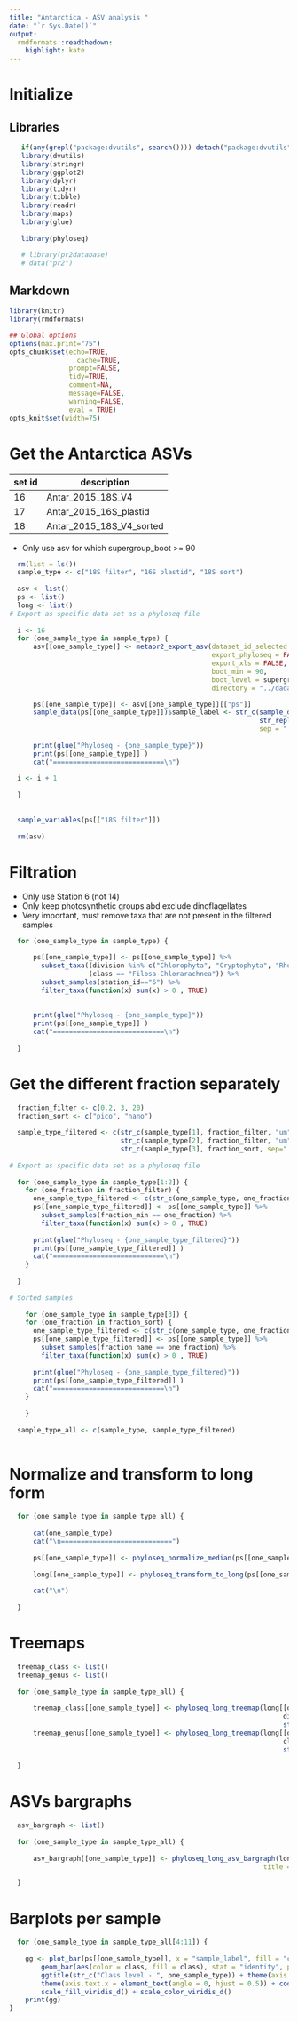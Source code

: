 ```yaml
---
title: "Antarctica - ASV analysis "
date: "`r Sys.Date()`"
output:
  rmdformats::readthedown:
    highlight: kate
---
```


# Initialize

## Libraries

```r
   if(any(grepl("package:dvutils", search()))) detach("package:dvutils", unload=TRUE)
   library(dvutils)
   library(stringr)
   library(ggplot2)
   library(dplyr)
   library(tidyr)
   library(tibble)
   library(readr)
   library(maps)
   library(glue)
   
   library(phyloseq)

   # library(pr2database)
   # data("pr2")
```

## Markdown
```r
library(knitr)
library(rmdformats)

## Global options
options(max.print="75")
opts_chunk$set(echo=TRUE,
	             cache=TRUE,
               prompt=FALSE,
               tidy=TRUE,
               comment=NA,
               message=FALSE,
               warning=FALSE,
               eval = TRUE)
opts_knit$set(width=75)
```

# Get the Antarctica ASVs


|set id |  description |
|---|---|
| 16 | Antar_2015_18S_V4 |
| 17 | Antar_2015_16S_plastid |
| 18 | Antar_2015_18S_V4_sorted |
	
* Only use asv for which supergroup_boot >= 90

```r
  rm(list = ls())
  sample_type <- c("18S filter", "16S plastid", "18S sort")
  
  asv <- list()
  ps <- list()
  long <- list()
# Export as specific data set as a phyloseq file
  
  i <- 16
  for (one_sample_type in sample_type) {
      asv[[one_sample_type]] <- metapr2_export_asv(dataset_id_selected = i, 
                                                   export_phyloseq = FALSE, 
                                                   export_xls = FALSE,
                                                   boot_min = 90, 
                                                   boot_level = supergroup_boot,
                                                   directory = "../dada2/") 

      ps[[one_sample_type]] <- asv[[one_sample_type]][["ps"]]
      sample_data(ps[[one_sample_type]])$sample_label <- str_c(sample_data(ps[[one_sample_type]])$metadata_code, 
                                                               str_replace_na(sample_data(ps[[one_sample_type]])$sample_concentration, ""), 
                                                               sep = "." )
      
      print(glue("Phyloseq - {one_sample_type}"))
      print(ps[[one_sample_type]] )
      cat("============================\n")
      
  i <- i + 1
  
  }
  
  
  sample_variables(ps[["18S filter"]])
  
  rm(asv)

```


# Filtration

* Only use Station 6 (not 14)
* Only keep photosynthetic groups abd exclude dinoflagellates
* Very important, must remove taxa that are not present in the filtered samples

```r
  for (one_sample_type in sample_type) {

      ps[[one_sample_type]] <- ps[[one_sample_type]] %>% 
        subset_taxa((division %in% c("Chlorophyta", "Cryptophyta", "Rhodophyta","Haptophyta", "Ochrophyta")) |
                    (class == "Filosa-Chlorarachnea")) %>% 
        subset_samples(station_id=="6") %>% 
        filter_taxa(function(x) sum(x) > 0 , TRUE)
      
      
      print(glue("Phyloseq - {one_sample_type}"))
      print(ps[[one_sample_type]] )
      cat("============================\n")
      
  }

```
# Get the different fraction separately

```r


  fraction_filter <- c(0.2, 3, 20)
  fraction_sort <- c("pico", "nano")
  
  sample_type_filtered <- c(str_c(sample_type[1], fraction_filter, "um", sep=" "), 
                            str_c(sample_type[2], fraction_filter, "um", sep=" "),
                            str_c(sample_type[3], fraction_sort, sep=" "))
  
# Export as specific data set as a phyloseq file
  
  for (one_sample_type in sample_type[1:2]) {
    for (one_fraction in fraction_filter) {
      one_sample_type_filtered <- c(str_c(one_sample_type, one_fraction, "um", sep=" "))
      ps[[one_sample_type_filtered]] <- ps[[one_sample_type]] %>% 
        subset_samples(fraction_min == one_fraction) %>% 
        filter_taxa(function(x) sum(x) > 0 , TRUE)
      
      print(glue("Phyloseq - {one_sample_type_filtered}"))
      print(ps[[one_sample_type_filtered]] )
      cat("============================\n")
    }
  
  }
  
# Sorted samples
  
    for (one_sample_type in sample_type[3]) {
    for (one_fraction in fraction_sort) {
      one_sample_type_filtered <- c(str_c(one_sample_type, one_fraction, sep=" "))
      ps[[one_sample_type_filtered]] <- ps[[one_sample_type]] %>% 
        subset_samples(fraction_name == one_fraction) %>% 
        filter_taxa(function(x) sum(x) > 0 , TRUE)
      
      print(glue("Phyloseq - {one_sample_type_filtered}"))
      print(ps[[one_sample_type_filtered]] )
      cat("============================\n")
    }
  
    }
  
  sample_type_all <- c(sample_type, sample_type_filtered)
  

```

# Normalize and transform to long form

```r

  for (one_sample_type in sample_type_all) {
    
      cat(one_sample_type)
      cat("\n============================")  
      
      ps[[one_sample_type]] <- phyloseq_normalize_median(ps[[one_sample_type]])
      
      long[[one_sample_type]] <- phyloseq_transform_to_long(ps[[one_sample_type]])
      
      cat("\n") 
      
  }


```


# Treemaps


```r

  treemap_class <- list()
  treemap_genus <- list()
  
  for (one_sample_type in sample_type_all) {
    
      treemap_class[[one_sample_type]] <- phyloseq_long_treemap(long[[one_sample_type]], 
                                                                     division, class, 
                                                                     str_c(one_sample_type, " - Class" ))
      treemap_genus[[one_sample_type]] <- phyloseq_long_treemap(long[[one_sample_type]], 
                                                                     class, genus, 
                                                                     str_c(one_sample_type, " - Genus" ))
 
  }

```

# ASVs bargraphs

```r



  asv_bargraph <- list()
  
  for (one_sample_type in sample_type_all) {
    
      asv_bargraph[[one_sample_type]] <- phyloseq_long_asv_bargraph(long[[one_sample_type]], text_scaling = 0.5, 
                                                                title = one_sample_type)

  }


```
# Barplots per sample

```r
  for (one_sample_type in sample_type_all[4:11]) { 
    
    gg <- plot_bar(ps[[one_sample_type]], x = "sample_label", fill = "class") + 
        geom_bar(aes(color = class, fill = class), stat = "identity", position = "stack") + 
        ggtitle(str_c("Class level - ", one_sample_type)) + theme(axis.text.y = element_text(size = 10)) + 
        theme(axis.text.x = element_text(angle = 0, hjust = 0.5)) + coord_flip() + 
        scale_fill_viridis_d() + scale_color_viridis_d()
    print(gg)
}
```


